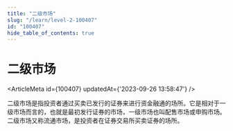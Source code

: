 ```yaml
---
title: "二级市场"
slug: "/learn/level-2-100407"
id: "100407"
hide_table_of_contents: true
---
```



# 二级市场

<ArticleMeta id={100407} updatedAt={'2023-09-26 13:58:47'} />
<div className='border-solid border-b border-t-0 my-4 border-[var(--ifm-color-gray-300)]' />

二级市场是指投资者通过买卖已发行的证券来进行资金融通的场所。它是相对于一级市场而言的，也就是最初发行证券的市场，一级市场也叫配售市场或申购市场。二级市场又称流通市场，是投资者在证券交易所买卖证券的场所。
